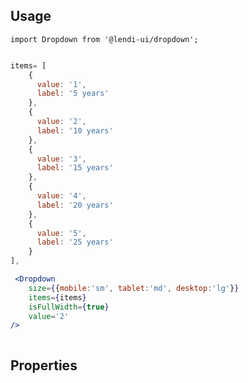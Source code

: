 
## Usage

```
import Dropdown from '@lendi-ui/dropdown';
```

```jsx

items= [
    {
      value: '1',
      label: '5 years'
    },
    {
      value: '2',
      label: '10 years'
    },
    {
      value: '3',
      label: '15 years'
    },
    {
      value: '4',
      label: '20 years'
    },
    {
      value: '5',
      label: '25 years'
    }
],

 <Dropdown
    size={{mobile:'sm', tablet:'md', desktop:'lg'}}
    items={items}
    isFullWidth={true}
    value='2'
/>



```

## Properties

<PropTable>
  <PropTable.Entry name="size" type={'"lg" | "md" | "sm"'} defaultValue="md" description="the inline-dropdown size"/>
  <PropTable.Entry name="items" required type="[{value: string, label: string}]" description="an object array with 'value' and 'label' that display in this component"/>
  <PropTable.Entry name="isFullWidth" type={'"true | false"'} defaultValue="true" description="the dropdown is intended to use the full width of the container"/>
  <PropTable.Entry name="isDisabled" type={'"true | false"'} defaultValue="false" description="Whether the dropdown is disabled."/>
  <PropTable.Entry name="isError" type={'"true | false"'} defaultValue="false" description="Whether the dropdown is not selected."/>
  <PropTable.Entry name="isLoading" type={'"true | false"'} defaultValue="false" description="Whether the dropdown icon is Spinner or ChevronDown."/>
  <PropTable.Entry name="className" type="string" description="The custom style for Dropdown."/>
</PropTable>
